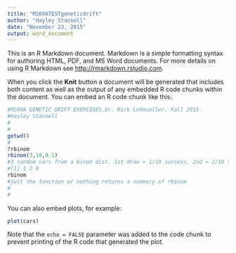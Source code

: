```yaml
---
title: "M200ATESTgeneticdrift"
author: "Hayley Stansell"
date: "November 23, 2015"
output: word_document
---
```


This is an R Markdown document. Markdown is a simple formatting syntax for authoring HTML, PDF, and MS Word documents. For more details on using R Markdown see <http://rmarkdown.rstudio.com>.

When you click the **Knit** button a document will be generated that includes both content as well as the output of any embedded R code chunks within the document. You can embed an R code chunk like this:

```r
#M200A GENETIC DRIFT EXERCISES,Dr. Kirk Lohmueller, Fall 2015
#Hayley Stansell
#
#
getwd()
#
?rbinom
rbinom(3,10,0.1)
#3 random vars from a binom dist. 1st draw = 1/10 success, 2nd = 2/10 success, 3rd = 0/10 success
#[1] 1 2 0
rbinom
#just the function w/ nothing returns a summary of rbinom
#
#
```

You can also embed plots, for example:

```r
plot(cars)
```

Note that the `echo = FALSE` parameter was added to the code chunk to prevent printing of the R code that generated the plot.
